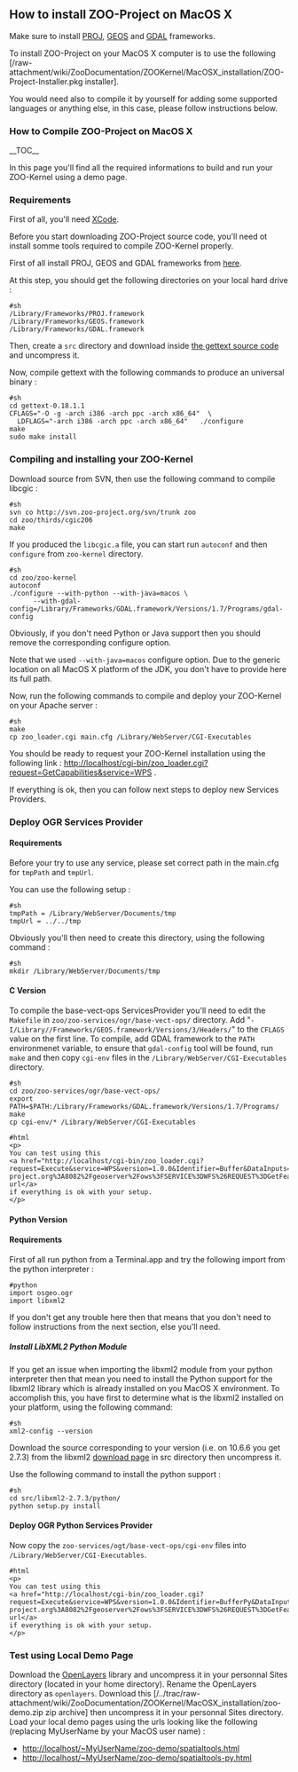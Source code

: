 
== How to install ZOO-Project on MacOS X==

Make sure to install [http://www.kyngchaos.com/software/frameworks#proj PROJ], [http://www.kyngchaos.com/software/frameworks#geos GEOS] and [http://www.kyngchaos.com/software/frameworks#gdal GDAL] frameworks.

To install ZOO-Project on your MacOS X computer is to use the following [/raw-attachment/wiki/ZooDocumentation/ZOOKernel/MacOSX_installation/ZOO-Project-Installer.pkg installer].

You would need also to compile it by yourself for adding some supported languages or anything else, in this case, please follow instructions below.

=== How to Compile ZOO-Project on MacOS X ===

__TOC__

In this page you'll find all the required informations to build and run your ZOO-Kernel using a demo page.

=== Requirements ===

First of all, you'll need [http://developer.apple.com/technologies/tools/xcode.html XCode].

Before you start downloading ZOO-Project source code, you'll need ot install somme tools required to compile ZOO-Kernel properly.

First of all install PROJ, GEOS and GDAL frameworks from [http://www.kyngchaos.com/software/frameworks here].

At this step, you should get the following directories on your local hard drive :

<pre>
#sh
/Library/Frameworks/PROJ.framework
/Library/Frameworks/GEOS.framework
/Library/Frameworks/GDAL.framework
</pre>

Then, create a <tt>src</tt> directory and download inside [http://www.gnu.org/software/gettext/#TOCdownloading the gettext source code] and uncompress it.

Now, compile gettext with the following commands to produce an universal binary : 
<pre>
#sh
cd gettext-0.18.1.1
CFLAGS="-O -g -arch i386 -arch ppc -arch x86_64"  \
  LDFLAGS="-arch i386 -arch ppc -arch x86_64"   ./configure
make
sudo make install
</pre>

=== Compiling and installing your ZOO-Kernel ===

Download source from SVN, then use the following command to compile libcgic :

<pre>
#sh
svn co http://svn.zoo-project.org/svn/trunk zoo
cd zoo/thirds/cgic206
make
</pre>

If you produced the <tt>libcgic.a</tt> file, you can start run <tt>autoconf</tt> and then <tt>configure</tt> from <tt>zoo-kernel</tt> directory.

<pre>
#sh
cd zoo/zoo-kernel
autoconf
./configure --with-python --with-java=macos \
      --with-gdal-config=/Library/Frameworks/GDAL.framework/Versions/1.7/Programs/gdal-config
</pre>

Obviously, if you don't need Python or Java support then you should remove the corresponding configure option.

Note that we used <tt>--with-java=macos</tt> configure option. Due to the generic location on all MacOS X platform of the JDK, you don't have to provide here its full path.

Now, run the following commands to compile and deploy your ZOO-Kernel on your Apache server :
<pre>
#sh
make
cp zoo_loader.cgi main.cfg /Library/WebServer/CGI-Executables
</pre>

You should be ready to request your ZOO-Kernel installation using the following link : http://localhost/cgi-bin/zoo_loader.cgi?request=GetCapabilities&service=WPS .

If everything is ok, then you can follow next steps to deploy new Services Providers.

=== Deploy OGR Services Provider === 

==== Requirements ====

Before your try to use any service, please set correct path in the main.cfg for <tt>tmpPath</tt> and <tt>tmpUrl</tt>.

You can use the following setup : 

<pre>
#sh
tmpPath = /Library/WebServer/Documents/tmp
tmpUrl = ../../tmp
</pre>

Obviously you'll then need to create this directory, using the following command : 

<pre>
#sh
mkdir /Library/WebServer/Documents/tmp
</pre>



==== C Version ====

To compile the base-vect-ops ServicesProvider you'll need to edit the <tt>Makefile</tt> in <tt>zoo/zoo-services/ogr/base-vect-ops/</tt> directory. Add "<tt>-I/Library//Frameworks/GEOS.framework/Versions/3/Headers/</tt>" to the <tt>CFLAGS</tt> value on the first line. To compile, add GDAL framework to the <tt>PATH</tt> environmenet variable, to ensure that <tt>gdal-config</tt> tool will be found, run <tt>make</tt> and then copy <tt>cgi-env</tt> files in the <tt>/Library/WebServer/CGI-Executables</tt> directory.

<pre>
#sh
cd zoo/zoo-services/ogr/base-vect-ops/
export PATH=$PATH:/Library/Frameworks/GDAL.framework/Versions/1.7/Programs/
make
cp cgi-env/* /Library/WebServer/CGI-Executables
</pre>


<pre>
#html
<p>
You can test using this 
<a href="http://localhost/cgi-bin/zoo_loader.cgi?request=Execute&service=WPS&version=1.0.0&Identifier=Buffer&DataInputs=BufferDistance=1@datatype=interger;InputPolygon=Reference@xlink:href=http%3A%2F%2Fwww.zoo-project.org%3A8082%2Fgeoserver%2Fows%3FSERVICE%3DWFS%26REQUEST%3DGetFeature%26VERSION%3D1.0.0%26typename%3Dtopp%3Astates%26SRS%3DEPSG%3A4326%26FeatureID%3Dstates.15"> url</a>
if everything is ok with your setup.
</p>
</pre>

==== Python Version ====

==== Requirements ====

First of all run python from a Terminal.app and try the following import from the python interpreter :
<pre>
#python
import osgeo.ogr
import libxml2
</pre>

If you don't get any trouble here then that means that you don't need to follow instructions from the next section, else you'll need.

===== Install LibXML2 Python Module =====

If you get an issue when importing the libxml2 module from your python interpreter then that mean you need to install the Python support for the libxml2 library which is already installed on you MacOS X environment. To accomplish this, you have first to determine what is the libxml2 installed on your platform, using the following command:
<pre>
#sh
xml2-config --version
</pre>

Download the source corresponding to your version (i.e. on 10.6.6 you get 2.7.3) from the libxml2 [ftp://xmlsoft.org/libxml2/ download page] in src directory then uncompress it.

Use the following command to install the python support :
<pre>
#sh
cd src/libxml2-2.7.3/python/
python setup.py install
</pre>

==== Deploy OGR Python Services Provider ====

Now copy the <tt>zoo-services/ogt/base-vect-ops/cgi-env</tt> files into <tt>/Library/WebServer/CGI-Executables</tt>.

<pre>
#html
<p>
You can test using this 
<a href="http://localhost/cgi-bin/zoo_loader.cgi?request=Execute&service=WPS&version=1.0.0&Identifier=BufferPy&DataInputs=BufferDistance=1@datatype=interger;InputPolygon=Reference@xlink:href=http%3A%2F%2Fwww.zoo-project.org%3A8082%2Fgeoserver%2Fows%3FSERVICE%3DWFS%26REQUEST%3DGetFeature%26VERSION%3D1.0.0%26typename%3Dtopp%3Astates%26SRS%3DEPSG%3A4326%26FeatureID%3Dstates.15"> url</a>
if everything is ok with your setup.
</p>
</pre>

=== Test using Local Demo Page ===

Download the [http://http://openlayers.org/ OpenLayers] library and uncompress it in your personnal Sites directory (located in your home directory). Rename the OpenLayers directory as <tt>openlayers</tt>.
Download this [/../trac/raw-attachment/wiki/ZooDocumentation/ZOOKernel/MacOSX_installation/zoo-demo.zip zip archive] then uncompress it in your personnal Sites directory. Load your local demo pages using the urls looking like the following (replacing MyUserName by your MacOS user name) :
*http://localhost/~MyUserName/zoo-demo/spatialtools.html
*http://localhost/~MyUserName/zoo-demo/spatialtools-py.html




